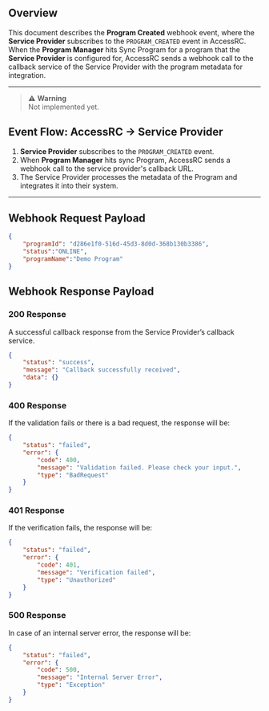 ## Overview

This document describes the **Program Created** webhook event, where the **Service Provider** subscribes to the `PROGRAM_CREATED` event in AccessRC. When the **Program Manager** hits Sync Program for a program that the **Service Provider** is configured for, AccessRC sends a webhook call to the callback service of the Service Provider with the program metadata for integration.

---
> ⚠️ **Warning**  
> Not implemented yet.

## Event Flow: AccessRC → Service Provider

1. **Service Provider** subscribes to the `PROGRAM_CREATED` event.
2. When **Program Manager** hits sync Program, AccessRC sends a webhook call to the service provider's callback URL.
3. The Service Provider processes the metadata of the Program and integrates it into their system.

---

## Webhook Request Payload

```json
{
	"programId": "d286e1f0-516d-45d3-8d0d-368b130b3386",
	"status":"ONLINE",
	"programName":"Demo Program"
}
```

## Webhook Response Payload

### 200 Response

A successful callback response from the Service Provider’s callback service.

```json
{
    "status": "success",
    "message": "Callback successfully received",
    "data": {}
}
```

### 400 Response

If the validation fails or there is a bad request, the response will be:

```json
{
    "status": "failed",
    "error": {
        "code": 400,
        "message": "Validation failed. Please check your input.",
        "type": "BadRequest"
    }
}
```

### 401 Response

If the verification fails, the response will be:

```json
{
    "status": "failed",
    "error": {
        "code": 401,
        "message": "Verification failed",
        "type": "Unauthorized"
    }
}
```

### 500 Response

In case of an internal server error, the response will be:

```json
{
    "status": "failed",
    "error": {
        "code": 500,
        "message": "Internal Server Error",
        "type": "Exception"
    }
}
```